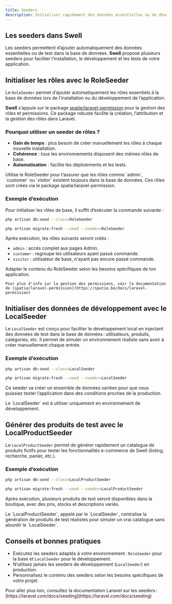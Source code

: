 ```yaml
---
title: Seeders
description: Initialiser rapidement des données essentielles ou de développement dans la base de données avec les seeders de Swell.
---
```


## Les seeders dans Swell

Les seeders permettent d’ajouter automatiquement des données essentielles ou de test dans la base de données. 
**Swell** propose plusieurs seeders pour faciliter l’installation, le développement et les tests de votre application.

## Initialiser les rôles avec le RoleSeeder

Le `RoleSeeder` permet d’ajouter automatiquement les rôles essentiels à la base de données lors de l’installation ou du développement de l’application.

**Swell** s’appuie sur le package [spatie/laravel-permission](https://spatie.be/docs/laravel-permission) pour la gestion des rôles et permissions. Ce package robuste facilite la création, l’attribution et la gestion des rôles dans Laravel.

### Pourquoi utiliser un seeder de rôles ?

- **Gain de temps** : plus besoin de créer manuellement les rôles à chaque nouvelle installation.
- **Cohérence** : tous les environnements disposent des mêmes rôles de base.
- **Automatisation** : facilite les déploiements et les tests.

<Callout>
    Utilise le RoleSeeder pour t’assurer que les rôles comme `admin`, `customer` ou `visitor` existent toujours dans la base de données. Ces rôles sont créés via le package spatie/laravel-permission.
</Callout>

### Exemple d’exécution

Pour initialiser les rôles de base, il suffit d’exécuter la commande suivante :

```bash tab="Seeder"
php artisan db:seed --class=RoleSeeder
```

```bash tab="Fresh"
php artisan migrate:fresh --seed --seeder=RoleSeeder
```

Après exécution, les rôles suivants seront créés :

- `admin` : accès complet aux pages Admin.
- `customer` : regroupe les utilisateurs ayant passé commande.
- `visitor` : utilisateur de base, n'ayant pas encore passé commande.

<Callout title="Bon à savoir">
    Adapter le contenu du RoleSeeder selon les besoins spécifiques de ton application.
    
    Pour plus d'info sur la gestion des permissions, voir la documentation de [spatie/laravel-permission](https://spatie.be/docs/laravel-permission)
</Callout>

## Initialiser des données de développement avec le LocalSeeder

Le `LocalSeeder` est conçu pour faciliter le développement local en injectant des données de test dans la base de données : utilisateurs, produits, catégories, etc. Il permet de simuler un environnement réaliste sans avoir à créer manuellement chaque entrée.

### Exemple d’exécution

```bash tab="Seeder"
php artisan db:seed --class=LocalSeeder
```

```bash tab="Fresh"
php artisan migrate:fresh --seed --seeder=LocalSeeder
```

Ce seeder va créer un ensemble de données variées pour que vous puissiez tester l’application dans des conditions proches de la production.

<Callout>
    Le `LocalSeeder` est à utiliser uniquement en environnement de développement.
</Callout>

## Générer des produits de test avec le LocalProductSeeder

Le `LocalProductSeeder` permet de générer rapidement un catalogue de produits fictifs pour tester les fonctionnalités e-commerce de Swell (listing, recherche, panier, etc.).

### Exemple d’exécution

```bash tab="Seeder"
php artisan db:seed --class=LocalProductSeeder
```

```bash tab="Fresh"
php artisan migrate:fresh --seed --seeder=LocalProductSeeder
```

Après exécution, plusieurs produits de test seront disponibles dans la boutique, avec des prix, stocks et descriptions variés.

<Callout>
    Le `LocalProductSeeder`, appelé par le `LocalSeeder`, centralise la génération de produits de test réalistes pour simuler un vrai catalogue sans alourdir le `LocalSeeder`.
</Callout>

## Conseils et bonnes pratiques

- Exécutez les seeders adaptés à votre environnement : `RoleSeeder` pour la base et `LocalSeeder` pour le développement.
- N’utilisez jamais les seeders de développement (`LocalSeeder`) en production.
- Personnalisez le contenu des seeders selon les besoins spécifiques de votre projet.

<Callout>
    Pour aller plus loin, consultez la documentation Laravel sur les seeders : [https://laravel.com/docs/seeding](https://laravel.com/docs/seeding)
</Callout>